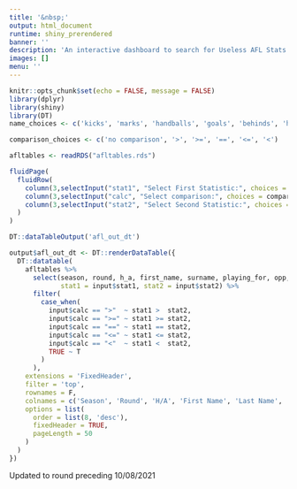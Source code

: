 ```yaml
---
title: '&nbsp;'
output: html_document
runtime: shiny_prerendered
banner: ''
description: 'An interactive dashboard to search for Useless AFL Stats'
images: []
menu: ''
---
```


```r
knitr::opts_chunk$set(echo = FALSE, message = FALSE)
library(dplyr)
library(shiny)
library(DT)
name_choices <- c('kicks', 'marks', 'handballs', 'goals', 'behinds', 'hit_outs', 'tackles', 'rebounds', 'inside_50_s', 'clearances', 'clangers', 'frees_for', 'frees_against', 'brownlow_votes', 'contested_possessions', 'uncontested_possessions', 'contested_marks', 'marks_inside_50', 'one_percenters', 'bounces', 'goal_assists', 'time_on_ground','jumper_no', 'playing_for_score', 'opp_score', 'home_score', 'away_score',  'hq_1_g', 'hq_1_b', 'hq_2_g', 'hq_2_b', 'hq_3_g', 'hq_3_b', 'hq_4_g', 'hq_4_b', 'aq_1_g', 'aq_1_b', 'aq_2_g', 'aq_2_b', 'aq_3_g', 'aq_3_b', 'aq_4_g', 'aq_4_b', 'pq_1_g', 'pq_1_b', 'pq_2_g', 'pq_2_b', 'pq_3_g', 'pq_3_b', 'pq_4_g', 'pq_4_b', 'oq_1_g', 'oq_1_b', 'oq_2_g', 'oq_2_b', 'oq_3_g', 'oq_3_b', 'oq_4_g', 'oq_4_b')

comparison_choices <- c('no comparison', '>', '>=', '==', '<=', '<')
```

```r
afltables <- readRDS("afltables.rds")
```

```r
fluidPage(
  fluidRow(
    column(3,selectInput("stat1", "Select First Statistic:", choices = name_choices, selected = 'kicks')),
    column(3,selectInput("calc", "Select comparison:", choices = comparison_choices)),
    column(3,selectInput("stat2", "Select Second Statistic:", choices = name_choices, selected = 'marks'))
  )
)

DT::dataTableOutput('afl_out_dt')
```

```r
output$afl_out_dt <- DT::renderDataTable({
  DT::datatable(
    afltables %>% 
      select(season, round, h_a, first_name, surname, playing_for, opp, w_l,
             stat1 = input$stat1, stat2 = input$stat2) %>% 
      filter(
        case_when(
          input$calc == ">"  ~ stat1 >  stat2,
          input$calc == ">=" ~ stat1 >= stat2,
          input$calc == "==" ~ stat1 == stat2,
          input$calc == "<=" ~ stat1 <= stat2,
          input$calc == "<"  ~ stat1 <  stat2,
          TRUE ~ T
        )
      ),
    extensions = 'FixedHeader',
    filter = 'top',
    rownames = F,
    colnames = c('Season', 'Round', 'H/A', 'First Name', 'Last Name', 'Playing For', 'Opposition', 'W/L', stringr::str_to_title(input$stat1), stringr::str_to_title(input$stat2)),
    options = list(
      order = list(8, 'desc'),
      fixedHeader = TRUE,
      pageLength = 50
    )
  )
})

```

Updated to round preceding 10/08/2021
